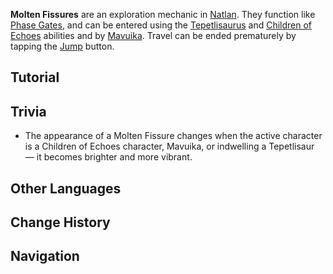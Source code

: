 {{Terminology Infobox
|image  = <gallery>
Fissure.png|Active
Molten Fissure Inactive.png|Inactive
</gallery>
|type   = Exploration
|region = Natlan
}}
'''Molten Fissures''' are an exploration mechanic in [[Natlan]]. They function like [[Phase Gate]]s, and can be entered using the [[Tepetlisaurus]] and [[Children of Echoes]] abilities and by [[Mavuika]]. Travel can be ended prematurely by tapping the [[Jump]] button.

==Tutorial==
{{Tutorial|Molten Fissures}}

==Trivia==
* The appearance of a Molten Fissure changes when the active character is a Children of Echoes character, Mavuika, or indwelling a Tepetlisaur &mdash; it becomes brighter and more vibrant.

==Other Languages==
{{Other Languages
|en       = Molten Fissure
|zhs      = 熔土裂隙
|zhs_rm   = Róngtǔ Lièxì
|zht      = 熔土裂隙
|zht_rm   = Róngtǔ Lièxì
|zh_tl    = 
|ja       = 溶土の裂け目
|ja_rm    = Youdo no Sakeme{{Assumed}}
|ja_tl    = 
|ko       = 열소 균열 통로
|ko_tl    = 
|es       = Fisura terrafundida
|es_tl    = Molten Fissure
|fr       = Fissure en fusion
|fr_tl    = Molten Fissure
|ru       = Расплавленная трещина
|ru_tl    = Molten Fissure
|th       = รอยร้าวดินหลอม
|th_rm    = 
|th_tl    = 
|vi       = Khe Nứt Nóng Chảy
|vi_tl    = 
|de       = Geschmolzene Kluft
|de_tl    = Molten Fissure
|id       = Molten Fissure
|pt       = Fissura Fundida
|pt_tl    = 
|tr       = Erimiş Çatlak
|tr_tl    = 
|it       = Fessura incandescente
|it_tl    = 
}}

==Change History==
{{Change History|5.0}}

==Navigation==
{{Exploration Navbox|Natlan}}